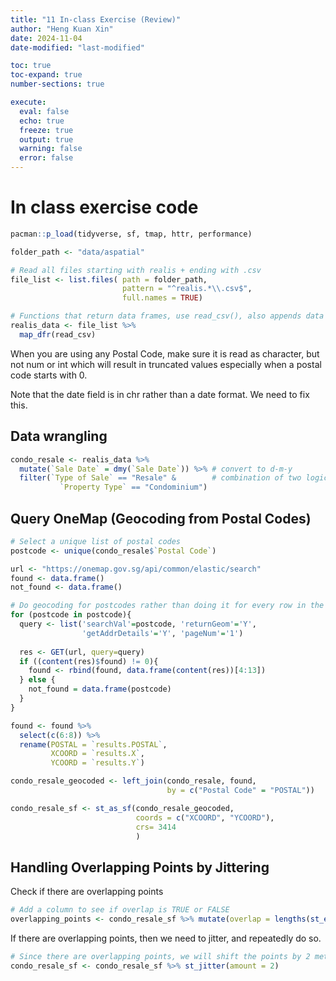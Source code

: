 ```yaml
---
title: "11 In-class Exercise (Review)"
author: "Heng Kuan Xin"
date: 2024-11-04
date-modified: "last-modified"

toc: true
toc-expand: true
number-sections: true

execute:
  eval: false
  echo: true
  freeze: true
  output: true
  warning: false
  error: false
---
```


# In class exercise code

```r
pacman::p_load(tidyverse, sf, tmap, httr, performance)
```

```r
folder_path <- "data/aspatial"

# Read all files starting with realis + ending with .csv
file_list <- list.files( path = folder_path,
                         pattern = "^realis.*\\.csv$",
                         full.names = TRUE)

# Functions that return data frames, use read_csv(), also appends data together 
realis_data <- file_list %>%
  map_dfr(read_csv)
```

When you are using any Postal Code, make sure it is read as character, but not num or int which will result in truncated values especially when a postal code starts with 0.

Note that the date field is in chr rather than a date format. We need to fix this.

## Data wrangling

```r
condo_resale <- realis_data %>%
  mutate(`Sale Date` = dmy(`Sale Date`)) %>% # convert to d-m-y 
  filter(`Type of Sale` == "Resale" &        # combination of two logical search using '&'
           `Property Type` == "Condominium")
```

## Query OneMap (Geocoding from Postal Codes)

```r
# Select a unique list of postal codes
postcode <- unique(condo_resale$`Postal Code`)
```

```r

url <- "https://onemap.gov.sg/api/common/elastic/search"
found <- data.frame()
not_found <- data.frame()

# Do geocoding for postcodes rather than doing it for every row in the condo_resale data
for (postcode in postcode){
  query <- list('searchVal'=postcode, 'returnGeom'='Y',
                'getAddrDetails'='Y', 'pageNum'='1')
  
  res <- GET(url, query=query)
  if ((content(res)$found) != 0){
    found <- rbind(found, data.frame(content(res))[4:13])
  } else {
    not_found = data.frame(postcode)
  }
}

```

```r
found <- found %>%
  select(c(6:8)) %>%
  rename(POSTAL = `results.POSTAL`,
         XCOORD = `results.X`,
         YCOORD = `results.Y`)
```

```r
condo_resale_geocoded <- left_join(condo_resale, found, 
                                   by = c("Postal Code" = "POSTAL"))
```

```r
condo_resale_sf <- st_as_sf(condo_resale_geocoded,
                            coords = c("XCOORD", "YCOORD"),
                            crs= 3414
                            )
```

## Handling Overlapping Points by Jittering

Check if there are overlapping points

```r
# Add a column to see if overlap is TRUE or FALSE
overlapping_points <- condo_resale_sf %>% mutate(overlap = lengths(st_equals(., .)) > 1)
```

If there are overlapping points, then we need to jitter, and repeatedly do so.

```r
# Since there are overlapping points, we will shift the points by 2 metres
condo_resale_sf <- condo_resale_sf %>% st_jitter(amount = 2)
```



